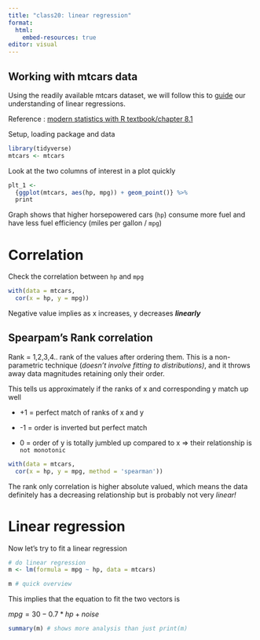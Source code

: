 ```yaml
---
title: "class20: linear regression"
format: 
  html:
    embed-resources: true
editor: visual
---
```


## Working with mtcars data

Using the readily available mtcars dataset, we will follow this to [guide](https://modernstatisticswithr.com/regression.html#linearmodels) our understanding of linear regressions.

Reference : [modern statistics with R textbook/chapter 8.1](https://modernstatisticswithr.com/regression.html#linearmodels)

Setup, loading package and data

```r
library(tidyverse)
mtcars <- mtcars
```

Look at the two columns of interest in a plot quickly

```r
plt_1 <- 
  {ggplot(mtcars, aes(hp, mpg)) + geom_point()} %>% 
  print
```

Graph shows that higher horsepowered cars (`hp`) consume more fuel and have less fuel efficiency (miles per gallon / `mpg`)

# Correlation

Check the correlation between `hp` and `mpg`

```r
with(data = mtcars,
  cor(x = hp, y = mpg))
```

Negative value implies as x increases, y decreases ***linearly***

## Spearpam's Rank correlation

Rank = 1,2,3,4.. rank of the values after ordering them. This is a non-parametric technique (*doesn't involve fitting to distributions)*, and it throws away data magnitudes retaining only their order.

This tells us approximately if the ranks of x and corresponding y match up well

-   +1 = perfect match of ranks of x and y

-   -1 = order is inverted but perfect match

-    0 = order of y is totally jumbled up compared to x =\> their relationship is `not monotonic`

```r
with(data = mtcars,
  cor(x = hp, y = mpg, method = 'spearman'))
```

The rank only correlation is higher absolute valued, which means the data definitely has a decreasing relationship but is probably not very *linear!*

# Linear regression

Now let's try to fit a linear regression

```r

# do linear regression
m <- lm(formula = mpg ~ hp, data = mtcars)

m # quick overview
```

This implies that the equation to fit the two vectors is

$mpg = 30 - 0.7 * hp + noise$

```r
summary(m) # shows more analysis than just print(m)
```
